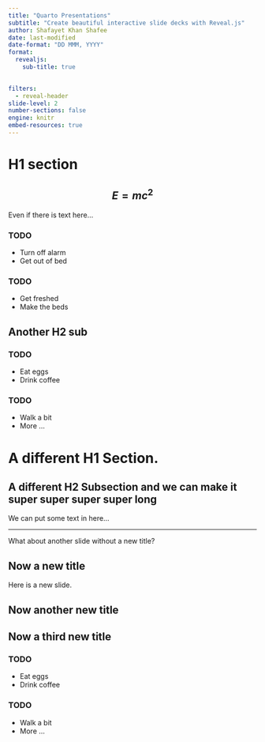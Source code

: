 ```yaml
---
title: "Quarto Presentations"
subtitle: "Create beautiful interactive slide decks with Reveal.js"
author: Shafayet Khan Shafee
date: last-modified
date-format: "DD MMM, YYYY"
format: 
  revealjs:
    sub-title: true

    
filters: 
  - reveal-header
slide-level: 2
number-sections: false
engine: knitr
embed-resources: true
---
```


# H1 section 

## $$E=mc^2$$

Even if there is text here...


### TODO

- Turn off alarm
- Get out of bed

### TODO

- Get freshed
- Make the beds

## Another H2 sub

### TODO

- Eat eggs
- Drink coffee


### TODO

- Walk a bit
- More ...


# A different H1 Section.{background="#43464B"}


## A different H2 Subsection and we can make it super super super super long {background="#43464B"}

We can put some text in here...

---

What about another slide without a new title?

## Now a new title

Here is a new slide.

## Now another new title

## Now a third new title

### TODO {background="#43464B"}

- Eat eggs
- Drink coffee

### TODO {background="#43464B"}

- Walk a bit
- More ...